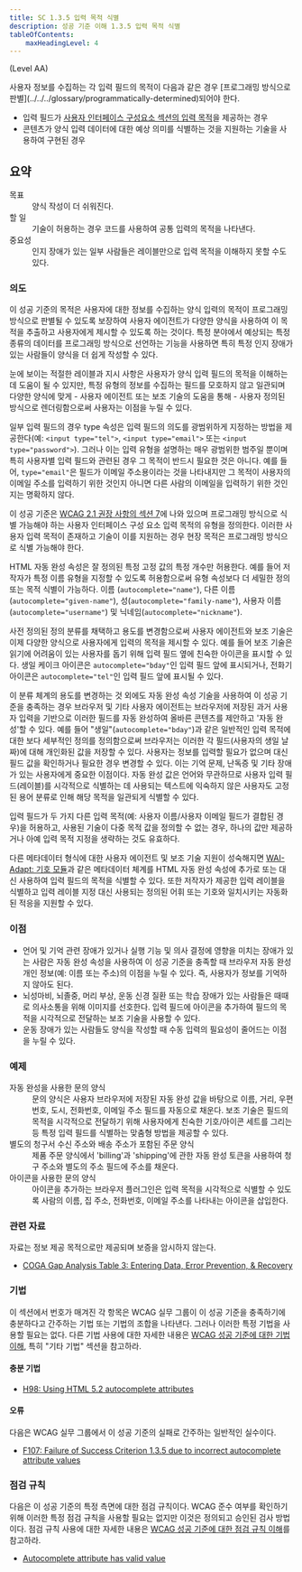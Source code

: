```yaml
---
title: SC 1.3.5 입력 목적 식별
description: 성공 기준 이해 1.3.5 입력 목적 식별
tableOfContents:
    maxHeadingLevel: 4
---
```



(Level AA)

<Card title="성공 기준(SC)">
사용자 정보를 수집하는 각 입력 필드의 목적이 다음과 같은 경우 [프로그래밍 방식으로 판별](../../../glossary/programmatically-determined)되어야 한다.

*   입력 필드가 [사용자 인터페이스 구성요소 섹션의 입력 목적](https://www.w3.org/TR/WCAG22/#input-purposes)을 제공하는 경우
*   콘텐츠가 양식 입력 데이터에 대한 예상 의미를 식별하는 것을 지원하는 기술을 사용하여 구현된 경우
</Card>

## 요약

<dl>
<dt>목표</dt>
<dd>양식 작성이 더 쉬워진다.</dd>
<dt>할 일</dt>
<dd>기술이 허용하는 경우 코드를 사용하여 공통 입력의 목적을 나타낸다.</dd>
<dt>중요성</dt>
<dd>인지 장애가 있는 일부 사람들은 레이블만으로 입력 목적을 이해하지 못할 수도 있다.</dd>
</dl>

### 의도

이 성공 기준의 목적은 사용자에 대한 정보를 수집하는 양식 입력의 목적이 프로그래밍 방식으로 판별될 수 있도록 보장하여 사용자 에이전트가 다양한 양식을 사용하여 이 목적을 추출하고 사용자에게 제시할 수 있도록 하는 것이다. 특정 분야에서 예상되는 특정 종류의 데이터를 프로그래밍 방식으로 선언하는 기능을 사용하면 특히 특정 인지 장애가 있는 사람들이 양식을 더 쉽게 작성할 수 있다.

눈에 보이는 적절한 레이블과 지시 사항은 사용자가 양식 입력 필드의 목적을 이해하는 데 도움이 될 수 있지만, 특정 유형의 정보를 수집하는 필드를 모호하지 않고 일관되며 다양한 양식에 맞게 - 사용자 에이전트 또는 보조 기술의 도움을 통해 - 사용자 정의된 방식으로 렌더링함으로써 사용자는 이점을 누릴 수 있다.

일부 입력 필드의 경우 type 속성은 입력 필드의 의도를 광범위하게 지정하는 방법을 제공한다(예: `<input type="tel">`, `<input type="email">` 또는 `<input type="password">`). 그러나 이는 입력 유형을 설명하는 매우 광범위한 범주일 뿐이며 특히 사용자별 입력 필드와 관련된 경우 그 목적이 반드시 필요한 것은 아니다. 예를 들어, `type="email"`은 필드가 이메일 주소용이라는 것을 나타내지만 그 목적이 사용자의 이메일 주소를 입력하기 위한 것인지 아니면 다른 사람의 이메일을 입력하기 위한 것인지는 명확하지 않다.

이 성공 기준은 [WCAG 2.1 권장 사항의 섹션 7](https://www.w3.org/TR/WCAG21/#input-purposes)에 나와 있으며 프로그래밍 방식으로 식별 가능해야 하는 사용자 인터페이스 구성 요소 입력 목적의 유형을 정의한다. 이러한 사용자 입력 목적이 존재하고 기술이 이를 지원하는 경우 현장 목적은 프로그래밍 방식으로 식별 가능해야 한다.

HTML 자동 완성 속성은 잘 정의된 특정 고정 값의 특정 개수만 허용한다. 예를 들어 저작자가 특정 이름 유형을 지정할 수 있도록 허용함으로써 유형 속성보다 더 세밀한 정의 또는 목적 식별이 가능하다. 이름 (`autocomplete="name"`), 다른 이름(`autocomplete="given-name"`), 성(`autocomplete="family-name"`), 사용자 이름(`autocomplete="username"`) 및 닉네임(`autocomplete="nickname"`).

사전 정의된 정의 분류를 채택하고 용도를 변경함으로써 사용자 에이전트와 보조 기술은 이제 다양한 양식으로 사용자에게 입력의 목적을 제시할 수 있다. 예를 들어 보조 기술은 읽기에 어려움이 있는 사용자를 돕기 위해 입력 필드 옆에 친숙한 아이콘을 표시할 수 있다. 생일 케이크 아이콘은 `autocomplete="bday"`인 입력 필드 앞에 표시되거나, 전화기 아이콘은 `autocomplete="tel"`인 입력 필드 앞에 표시될 수 있다.

이 분류 체계의 용도를 변경하는 것 외에도 자동 완성 속성 기술을 사용하여 이 성공 기준을 충족하는 경우 브라우저 및 기타 사용자 에이전트는 브라우저에 저장된 과거 사용자 입력을 기반으로 이러한 필드를 자동 완성하여 올바른 콘텐츠를 제안하고 '자동 완성'할 수 있다. 예를 들어 "생일"(`autocomplete="bday"`)과 같은 일반적인 입력 목적에 대한 보다 세부적인 정의를 정의함으로써 브라우저는 이러한 각 필드(사용자의 생일 날짜)에 대해 개인화된 값을 저장할 수 있다. 사용자는 정보를 입력할 필요가 없으며 대신 필드 값을 확인하거나 필요한 경우 변경할 수 있다. 이는 기억 문제, 난독증 및 기타 장애가 있는 사용자에게 중요한 이점이다. 자동 완성 값은 언어와 무관하므로 사용자 입력 필드(레이블)를 시각적으로 식별하는 데 사용되는 텍스트에 익숙하지 않은 사용자도 고정된 용어 분류로 인해 해당 목적을 일관되게 식별할 수 있다.

입력 필드가 두 가지 다른 입력 목적(예: 사용자 이름/사용자 이메일 필드가 결합된 경우)을 허용하고, 사용된 기술이 다중 목적 값을 정의할 수 없는 경우, 하나의 값만 제공하거나 아예 입력 목적 지정을 생략하는 것도 유효하다.

다른 메타데이터 형식에 대한 사용자 에이전트 및 보조 기술 지원이 성숙해지면 [WAI-Adapt: 기호 모듈](https://www.w3.org/TR/adapt-symbols/)과 같은 메타데이터 체계를 HTML 자동 완성 속성에 추가로 또는 대신 사용하여 입력 필드의 목적을 식별할 수 있다. 또한 저작자가 제공한 입력 레이블을 식별하고 입력 레이블 지정 대신 사용되는 정의된 어휘 또는 기호와 일치시키는 자동화된 적응을 지원할 수 있다.

### 이점

*   언어 및 기억 관련 장애가 있거나 실행 기능 및 의사 결정에 영향을 미치는 장애가 있는 사람은 자동 완성 속성을 사용하여 이 성공 기준을 충족할 때 브라우저 자동 완성 개인 정보(예: 이름 또는 주소)의 이점을 누릴 수 있다. 즉, 사용자가 정보를 기억하지 않아도 된다.
*   뇌성마비, 뇌졸중, 머리 부상, 운동 신경 질환 또는 학습 장애가 있는 사람들은 때때로 의사소통을 위해 이미지를 선호한다. 입력 필드에 아이콘을 추가하여 필드의 목적을 시각적으로 전달하는 보조 기술을 사용할 수 있다.
*   운동 장애가 있는 사람들도 양식을 작성할 때 수동 입력의 필요성이 줄어드는 이점을 누릴 수 있다.

### 예제

<dl>
    <dt>자동 완성을 사용한 문의 양식</dt>
    <dd>
        문의 양식은 사용자 브라우저에 저장된 자동 완성 값을 바탕으로 이름, 거리, 우편번호, 도시, 전화번호, 이메일 주소 필드를 자동으로 채운다. 보조 기술은 필드의 목적을 시각적으로 전달하기 위해 사용자에게 친숙한 기호/아이콘 세트를 그리는 등 특정 입력 필드를 식별하는 맞춤형 방법을 제공할 수 있다.
    </dd>
    <dt>별도의 청구서 수신 주소와 배송 주소가 포함된 주문 양식</dt>
    <dd>
        제품 주문 양식에서 'billing'과 'shipping'에 관한 자동 완성 토큰을 사용하여 청구 주소와 별도의 주소 필드에 주소를 채운다.
    </dd>
    <dt>아이콘을 사용한 문의 양식</dt>
    <dd>
        아이콘을 추가하는 브라우저 플러그인은 입력 목적을 시각적으로 식별할 수 있도록 사람의 이름, 집 주소, 전화번호, 이메일 주소를 나타내는 아이콘을 삽입한다.
    </dd>
</dl>

### 관련 자료

자료는 정보 제공 목적으로만 제공되며 보증을 암시하지 않는다.

*   [COGA Gap Analysis Table 3: Entering Data, Error Prevention, & Recovery](https://www.w3.org/TR/coga-gap-analysis/#table3)

### 기법

이 섹션에서 번호가 매겨진 각 항목은 WCAG 실무 그룹이 이 성공 기준을 충족하기에 충분하다고 간주하는 기법 또는 기법의 조합을 나타낸다. 그러나 이러한 특정 기법을 사용할 필요는 없다. 다른 기법 사용에 대한 자세한 내용은 [WCAG 성공 기준에 대한 기법 이해](understanding-techniques), 특히 "기타 기법" 섹션을 참고하라.

#### 충분 기법

*   [H98: Using HTML 5.2 autocomplete attributes](https://www.w3.org/WAI/WCAG22/Techniques/html/H98)

#### 오류

다음은 WCAG 실무 그룹에서 이 성공 기준의 실패로 간주하는 일반적인 실수이다.

*   [F107: Failure of Success Criterion 1.3.5 due to incorrect autocomplete attribute values](https://www.w3.org/WAI/WCAG22/Techniques/failures/F107)

### 점검 규칙

다음은 이 성공 기준의 특정 측면에 대한 점검 규칙이다. WCAG 준수 여부를 확인하기 위해 이러한 특정 점검 규칙을 사용할 필요는 없지만 이것은 정의되고 승인된 검사 방법이다. 점검 규칙 사용에 대한 자세한 내용은 [WCAG 성공 기준에 대한 점검 규칙 이해](understanding-act-rules.html)를 참고하라.

*   [Autocomplete attribute has valid value](https://www.w3.org/WAI/standards-guidelines/act/rules/73f2c2/)

